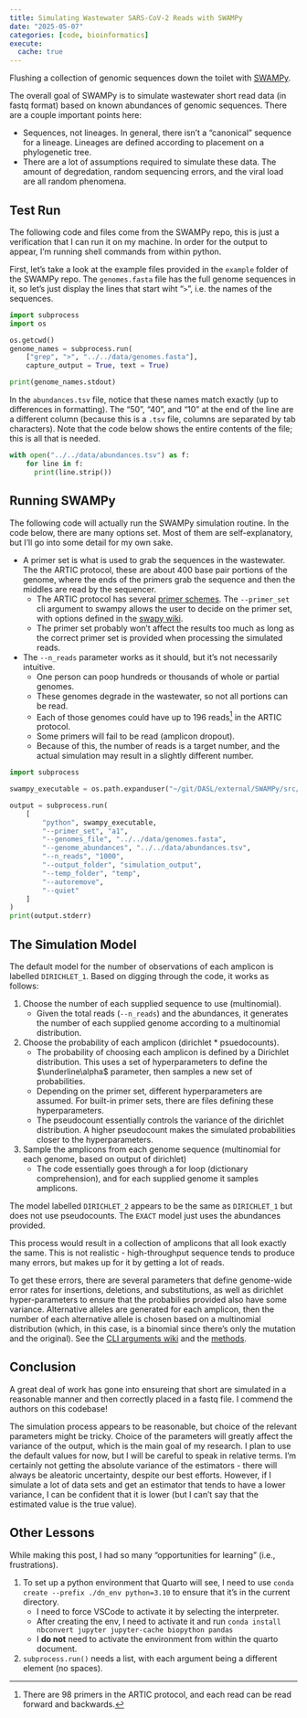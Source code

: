 ```yaml
---
title: Simulating Wastewater SARS-CoV-2 Reads with SWAMPy
date: "2025-05-07"
categories: [code, bioinformatics]
execute: 
  cache: true
---
```


Flushing a collection of genomic sequences down the toilet with [SWAMPy](https://github.com/goldman-gp-ebi/SWAMPy).

The overall goal of SWAMPy is to simulate wastewater short read data (in fastq format) based on known abundances of genomic sequences. There are a couple important points here:

- Sequences, not lineages. In general, there isn't a "canonical" sequence for a lineage. Lineages are defined according to placement on a phylogenetic tree.
- There are a lot of assumptions required to simulate these data. The amount of degredation, random sequencing errors, and the viral load are all random phenomena.

## Test Run

The following code and files come from the SWAMPy repo, this is just a verification that I can run it on my machine. In order for the output to appear, I'm running shell commands from within python.

First, let's take a look at the example files provided in the `example` folder of the SWAMPy repo. The `genomes.fasta` file has the full genome sequences in it, so let's just display the lines that start wiht "`>`", i.e. the names of the sequences.

```python
import subprocess
import os

os.getcwd()
genome_names = subprocess.run(
    ["grep", ">", "../../data/genomes.fasta"],
    capture_output = True, text = True)

print(genome_names.stdout)
```

In the `abundances.tsv` file, notice that these names match exactly (up to differences in formatting). The "50", "40", and "10" at the end of the line are a different column (because this is a `.tsv` file, columns are separated by tab characters). Note that the code below shows the entire contents of the file; this is all that is needed.

```python
with open("../../data/abundances.tsv") as f:
    for line in f:
      print(line.strip())

```

## Running SWAMPy

The following code will actually run the SWAMPy simulation routine. In the code below, there are many options set. Most of them are self-explanatory, but I'll go into some detail for my own sake.

- A primer set is what is used to grab the sequences in the wastewater. The the ARTIC protocol, these are about 400 base pair portions of the genome, where the ends of the primers grab the sequence and then the middles are read by the sequencer. 
    - The ARTIC protocol has several [primer schemes](https://github.com/artic-network/primer-schemes). The `--primer_set` cli argument to swampy allows the user to decide on the primer set, with options defined in the [swapy wiki](https://github.com/goldman-gp-ebi/SWAMPy/wiki/CLI-arguments).
    - The primer set probably won't affect the results too much as long as the correct primer set is provided when processing the simulated reads.
- The `--n_reads` parameter works as it should, but it's not necessarily intuitive.
    - One person can poop hundreds or thousands of whole or partial genomes.
    - These genomes degrade in the wastewater, so not all portions can be read.
    - Each of those genomes could have up to 196 reads^[There are 98 primers in the ARTIC protocol, and each read can be read forward and backwards.] in the ARTIC protocol.
    - Some primers will fail to be read (amplicon dropout).
    - Because of this, the number of reads is a target number, and the actual simulation may result in a slightly different number.

```python
import subprocess

swampy_executable = os.path.expanduser("~/git/DASL/external/SWAMPy/src/simulate_metagenome.py")

output = subprocess.run(
    [
        "python", swampy_executable,
        "--primer_set", "a1",
        "--genomes_file", "../../data/genomes.fasta",
        "--genome_abundances", "../../data/abundances.tsv",
        "--n_reads", "1000",
        "--output_folder", "simulation_output",
        "--temp_folder", "temp",
        "--autoremove",
        "--quiet"
    ]
)
print(output.stderr)
```

## The Simulation Model

The default model for the number of observations of each amplicon is labelled `DIRICHLET_1`. Based on digging through the code, it works as follows:

1. Choose the number of each supplied sequence to use (multinomial).
    - Given the total reads (`--n_reads`) and the abundances, it generates the number of each supplied genome according to a multinomial distribution.
2. Choose the probability of each amplicon (dirichlet * psuedocounts).
    - The probability of choosing each amplicon is defined by a Dirichlet distribution. This uses a set of hyperparameters to define the $\underline\alpha$ parameter, then samples a new set of probabilities. 
    - Depending on the primer set, different hyperparameters are assumed. For built-in primer sets, there are files defining these hyperparameters. 
    - The pseudocount essentially controls the variance of the dirichlet distribution. A higher pseudocount makes the simulated probabilities closer to the hyperparameters.
3. Sample the amplicons from each genome sequence (multinomial for each genome, based on output of dirichlet)
    - The code essentially goes through a for loop (dictionary comprehension), and for each supplied genome it samples amplicons.

The model labelled `DIRICHLET_2` appears to be the same as `DIRICHLET_1` but does not use pseudocounts. The `EXACT` model just uses the abundances provided.

This process would result in a collection of amplicons that all look exactly the same. This is not realistic - high-throughput sequence tends to produce many errors, but makes up for it by getting a lot of reads. 

To get these errors, there are several parameters that define genome-wide error rates for insertions, deletions, and substitutions, as well as dirichlet hyper-parameters to ensure that the probabilies provided also have some variance. Alternative alleles are generated for each amplicon, then the number of each alternative allele is chosen based on a multinomial distribution (which, in this case, is a binomial since there's only the mutation and the original). See the [CLI arguments wiki](https://github.com/goldman-gp-ebi/SWAMPy/wiki/CLI-arguments) and the [methods](https://github.com/goldman-gp-ebi/SWAMPy/wiki/SWAMPy-method#4-high-frequency-error-introduction).

## Conclusion

A great deal of work has gone into ensureing that short are simulated in a reasonable manner and then correctly placed in a fastq file. I commend the authors on this codebase!

The simulation process appears to be reasonable, but choice of the relevant parameters might be tricky. Choice of the parameters will greatly affect the variance of the output, which is the main goal of my research. I plan to use the default values for now, but I will be careful to speak in relative terms. I'm certainly not getting the absolute variance of the estimators - there will always be aleatoric uncertainty, despite our best efforts. However, if I simulate a lot of data sets and get an estimator that tends to have a lower variance, I can be confident that it is lower (but I can't say that the estimated value is the true value).




## Other Lessons

While making this post, I had so many "opportunities for learning" (i.e., frustrations).

1. To set up a python environment that Quarto will see, I need to use `conda create --prefix ./dn_env python=3.10` to ensure that it's in the current directory.
    - I need to force VSCode to activate it by selecting the interpreter.
    - After creating the env, I need to activate it and run `conda install nbconvert jupyter jupyter-cache biopython pandas`
    - I **do not** need to activate the environment from within the quarto document.
2. `subprocess.run()` needs a list, with each argument being a different element (no spaces).

